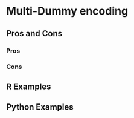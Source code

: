 # Multi-Dummy encoding {#sec-categorical-multi-dummy}

## Pros and Cons

### Pros

### Cons

## R Examples

## Python Examples
